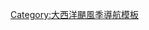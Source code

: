 {{Hurricane_season_bar_start|year=1972}}
{{Hurricane_season_bar_button|buttonspacing=0.25em|intensity={{Storm_colour|SS}}|stormname=Alpha|strength=SS|linkname=1972年亚热带风暴阿尔法|storminitial=0}}
{{Hurricane_season_bar_button|buttonspacing=0.25em|intensity={{Storm_colour|cat1}}|stormname=Agnes|strength=Hurricane|linkname=飓风艾格尼丝|storminitial=A}}
{{Hurricane_season_bar_button|buttonspacing=0.25em|intensity={{Storm_colour|cat2}}|stormname=Betty|strength=Hurricane|linkname=1972年大西洋飓风季#飓风贝蒂|storminitial=B}}
{{Hurricane_season_bar_button|buttonspacing=0.25em|intensity={{Storm_colour|storm}}|stormname=Carrie|strength=Tropical Storm|linkname=1972年热带风暴卡丽|storminitial=C}}
{{Hurricane_season_bar_button|buttonspacing=0.25em|intensity={{Storm_colour|cat1}}|stormname=Dawn|strength=飓风|linkname=1972年大西洋飓风季#飓风唐恩|storminitial=D}}
{{Hurricane_season_bar_button|buttonspacing=0.25em|intensity={{Storm_colour|SS}}|stormname=Charlie|strength=SS|linkname=1972年大西洋飓风季#亚热带风暴查理|storminitial=0C}}
{{Hurricane_season_bar_button|buttonspacing=0.25em|intensity={{Storm_colour|SS}}|stormname=Delta|strength=SS|linkname=1972年大西洋飓风季#亚热带风暴德尔塔|storminitial=0D}}
{{Hurricane_season_bar_end}}<noinclude>
[[Category:大西洋颶風季導航模板]]
</noinclude>